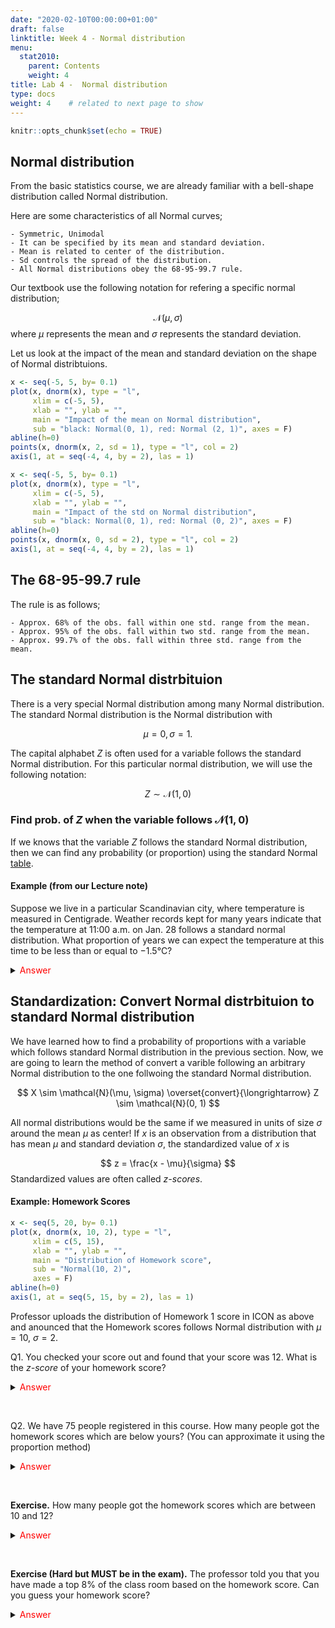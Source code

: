 ```yaml
---
date: "2020-02-10T00:00:00+01:00"
draft: false
linktitle: Week 4 - Normal distribution
menu:
  stat2010:
    parent: Contents
    weight: 4
title: Lab 4 -  Normal distribution
type: docs
weight: 4    # related to next page to show
---
```



```r
knitr::opts_chunk$set(echo = TRUE)
```


## Normal distribution

From the basic statistics course, we are already familiar with a bell-shape distribution called Normal distribution.

Here are some characteristics of all Normal curves;

    - Symmetric, Unimodal
    - It can be specified by its mean and standard deviation.
    - Mean is related to center of the distribution.
    - Sd controls the spread of the distribution.
    - All Normal distributions obey the 68-95-99.7 rule.

Our textbook use the following notation for refering a specific normal distribution;

$$
\mathcal{N}(\mu, \sigma)
$$
where $\mu$ represents the mean and $\sigma$ represents the standard deviation.

Let us look at the impact of the mean and standard deviation on the shape of Normal distribtuions.

```r
x <- seq(-5, 5, by= 0.1)
plot(x, dnorm(x), type = "l",
     xlim = c(-5, 5),
     xlab = "", ylab = "",
     main = "Impact of the mean on Normal distribution",
     sub = "black: Normal(0, 1), red: Normal (2, 1)", axes = F)
abline(h=0)
points(x, dnorm(x, 2, sd = 1), type = "l", col = 2)
axis(1, at = seq(-4, 4, by = 2), las = 1)
```


```r
x <- seq(-5, 5, by= 0.1)
plot(x, dnorm(x), type = "l",
     xlim = c(-5, 5),
     xlab = "", ylab = "",
     main = "Impact of the std on Normal distribution",
     sub = "black: Normal(0, 1), red: Normal (0, 2)", axes = F)
abline(h=0)
points(x, dnorm(x, 0, sd = 2), type = "l", col = 2)
axis(1, at = seq(-4, 4, by = 2), las = 1)
```

## The 68-95-99.7 rule

The rule is as follows;

    - Approx. 68% of the obs. fall within one std. range from the mean.
    - Approx. 95% of the obs. fall within two std. range from the mean.
    - Approx. 99.7% of the obs. fall within three std. range from the mean.

## The standard Normal distrbituion

There is a very special Normal distribution among many Normal distribution. The standard Normal distribution is the Normal distribution with

$$
\mu = 0, \sigma = 1.
$$

The capital alphabet $Z$ is often used for a variable follows the standard Normal distribution. For this particular normal distribution, we will use the following notation:

$$
Z \sim \mathcal{N}\left(1, 0 \right)
$$

### Find prob. of $Z$ when the variable follows $\mathcal{N}\left(1, 0 \right)$

If we knows that the variable $Z$ follows the standard Normal distribution, then we can find any probability (or proportion) using the standard Normal [table](https://www.macmillanlearning.com/studentresources/college/statistics/bps8e/bps8e_tables/bps8e_tables.pdf).

#### Example (from our Lecture note)

 Suppose we live in a particular Scandinavian city, where temperature is measured
in Centigrade. Weather records kept for many years indicate that the temperature
at 11:00 a.m. on Jan. 28 follows a standard normal distribution. What proportion of years we can expect the temperature at this time to be less than or equal to $-1.5$&deg;C?

<details>
<summary>
<font color="red"> Answer </font>
</summary>

Since the temperature follows the standard Normal distribution, I can use $Z_{s. city}$ to represent the temperature of Scandinavian city. We can write the following:

$$
Z_{s. city} \sim \mathcal{N}(0, 1)
$$

Also the proportion that we want to find can be written as,

$$
P(Z_{s. city} \le -1.5)
$$

The above form corresponds to the table in p. 696 from the table pdf. From the first table, if we find $-1.5$ from the row names and $0.00$ from the coloum names, we can find the number $0.0668$ which is our answer.

![](normaltable.png)

Thus, we have the following:

$$
P(Z_{s. city} \le -1.5) = 0.0668
$$


</details>

## Standardization: Convert Normal distrbituion to standard Normal distribution

We have learned how to find a probability of proportions with a variable which follows standard Normal distribution in the previous section. Now, we are going to learn the method of convert a varible following an arbitrary Normal distribution to the one follwoing the standard Normal distribution.

$$
X \sim \mathcal{N}(\mu, \sigma) \overset{convert}{\longrightarrow} Z \sim \mathcal{N}(0, 1)
$$

All normal distributions would be the same if we measured in units of size $\sigma$ around the mean $\mu$ as center! If $x$ is an observation from a distribution that has mean $\mu$ and standard deviation $\sigma$, the standardized value of $x$ is

$$
z = \frac{x - \mu}{\sigma}
$$
Standardized values are often called *z-scores*.

#### Example: Homework Scores

```r
x <- seq(5, 20, by= 0.1)
plot(x, dnorm(x, 10, 2), type = "l",
     xlim = c(5, 15),
     xlab = "", ylab = "",
     main = "Distribution of Homework score",
     sub = "Normal(10, 2)",
     axes = F)
abline(h=0)
axis(1, at = seq(5, 15, by = 2), las = 1)
```

Professor uploads the distribution of Homework 1 score in ICON as above and anounced that the Homework scores follows Normal distribution with $\mu =10$, $\sigma = 2$. 

Q1. You checked your score out and found that your score was 12. What is the *z-score* of your homework score?

<details>
<summary>
<font color="red"> Answer </font>
</summary>

$$
z_{score} = \frac{x_{score} - 10}{2} = \frac{12 - 10}{2} = 1.
$$

</details>
<br>

Q2. We have 75 people registered in this course. How many people got the homework scores which are below yours? (You can approximate it using the proportion method)

<details>
<summary>
<font color="red"> Answer </font>
</summary>

Let us denote $X$ by the homework score of students in this class, and we know that it follows Normal distribution according to the professor:
$$
X_{score} \sim \mathcal{N}(10, 2)
$$

First, we need to figure out what is the proportion of people whose homework score is below 12. We can write it down as follows using statistical notation:

$$
P(X_{score} \le 12) = ?
$$
Now, we cannot calculate this proportion directly, since $X_{score}$ does not follow standard Normal distribution rather it follows $\mathcal{N}(10, 2)$. How can we conver this $X$ to $Z$? Standardization formula!

According to standardization formula, we know the following:

$$
Z_{score} = \frac{X_{score} - 12}{2} \sim \mathcal{N}(0, 1)
$$

If you find the *z-score* in the standard Normal table, you will know that
$$
P(X_{score} \le 12) \overset{stdardization}{=} P(Z_{score} \le 1) \overset{z-table}{=} 0.8413 
$$

Thus, we can conclude that there are 84.13% of people in this class have the homework score below 12, which is your score. So our final answer will be

$$
75 \times 0.8413 \approx 64
$$

About 64 students.

</details>
<br>

**Exercise.** How many people got the homework scores which are between 10 and 12?

<details>
<summary>
<emsp><font color="red"> Answer </font>
</summary>
$$
75 \times 0.3413 \approx 26
$$

About 26 students. Why?
</details>
<br>

**Exercise (Hard but MUST be in the exam).** The professor told you that you have made a top 8% of the class room based on the homework score. Can you guess your homework score?

<details>
<summary>
<emsp><font color="red"> Answer </font>
</summary>
- Step 1. Find the $z$ score which corresponds to 0.92. (why?)
  $z$ score is 1.41.
- Step 2. Convert $z$ score to the homework distribution scale.
$$
\begin{align*}
your\underline{ }score & =\mu+\sigma\times z\\
 & =10+2\times1.41\\
 & =12.82
\end{align*}
$$
Your score is around 12.82.
</details>
